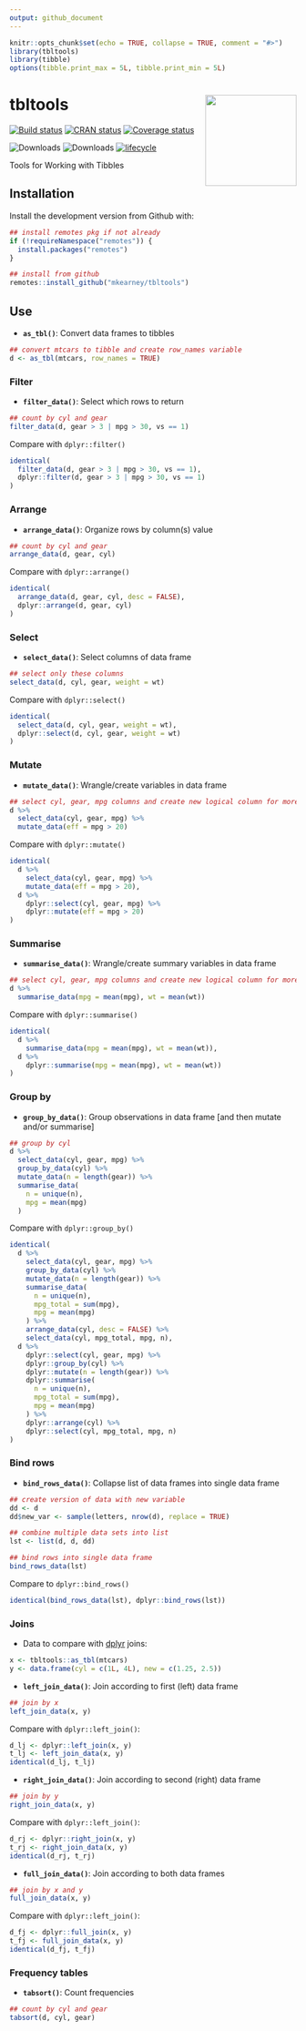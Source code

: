 ```yaml
---
output: github_document
---
```


<!-- README.md is generated from README.Rmd. Please edit that file -->

```r
knitr::opts_chunk$set(echo = TRUE, collapse = TRUE, comment = "#>")
library(tbltools)
library(tibble)
options(tibble.print_max = 5L, tibble.print_min = 5L)
```
# tbltools <img src="man/figures/logo.png" width="160px" align="right" />

[![Build status](https://travis-ci.org/mkearney/tbltools.svg?branch=master)](https://travis-ci.org/mkearney/tbltools)
[![CRAN status](https://www.r-pkg.org/badges/version/tbltools)](https://cran.r-project.org/package=tbltools)
[![Coverage status](https://codecov.io/gh/mkearney/tbltools/branch/master/graph/badge.svg)](https://codecov.io/github/mkearney/tbltools?branch=master)

![Downloads](https://cranlogs.r-pkg.org/badges/tbltools)
![Downloads](https://cranlogs.r-pkg.org/badges/grand-total/tbltools)
[![lifecycle](https://img.shields.io/badge/lifecycle-experimental-orange.svg)](https://www.tidyverse.org/lifecycle/#experimental)

Tools for Working with Tibbles

## Installation

Install the development version from Github with:

```r
## install remotes pkg if not already
if (!requireNamespace("remotes")) {
  install.packages("remotes")
}

## install from github
remotes::install_github("mkearney/tbltools")
```

## Use

+ **`as_tbl()`**: Convert data frames to tibbles

```r
## convert mtcars to tibble and create row_names variable
d <- as_tbl(mtcars, row_names = TRUE)
```


### Filter

+ **`filter_data()`**: Select which rows to return

```r
## count by cyl and gear
filter_data(d, gear > 3 | mpg > 30, vs == 1)
```

Compare with `dplyr::filter()`

```r
identical(
  filter_data(d, gear > 3 | mpg > 30, vs == 1),
  dplyr::filter(d, gear > 3 | mpg > 30, vs == 1)
)
```

### Arrange

+ **`arrange_data()`**: Organize rows by column(s) value

```r
## count by cyl and gear
arrange_data(d, gear, cyl)
```

Compare with `dplyr::arrange()`

```r
identical(
  arrange_data(d, gear, cyl, desc = FALSE),
  dplyr::arrange(d, gear, cyl)
)
```

### Select

+ **`select_data()`**: Select columns of data frame

```r
## select only these columns
select_data(d, cyl, gear, weight = wt)
```

Compare with `dplyr::select()`

```r
identical(
  select_data(d, cyl, gear, weight = wt),
  dplyr::select(d, cyl, gear, weight = wt)
)
```

### Mutate

+ **`mutate_data()`**: Wrangle/create variables in data frame

```r
## select cyl, gear, mpg columns and create new logical column for more efficient cars
d %>%
  select_data(cyl, gear, mpg) %>%
  mutate_data(eff = mpg > 20)
```

Compare with `dplyr::mutate()`

```r
identical(
  d %>%
    select_data(cyl, gear, mpg) %>%
    mutate_data(eff = mpg > 20),
  d %>%
    dplyr::select(cyl, gear, mpg) %>%
    dplyr::mutate(eff = mpg > 20)
)
```

### Summarise

+ **`summarise_data()`**: Wrangle/create summary variables in data frame

```r
## select cyl, gear, mpg columns and create new logical column for more efficient cars
d %>%
  summarise_data(mpg = mean(mpg), wt = mean(wt))
```

Compare with `dplyr::summarise()`

```r
identical(
  d %>%
    summarise_data(mpg = mean(mpg), wt = mean(wt)),
  d %>%
    dplyr::summarise(mpg = mean(mpg), wt = mean(wt))
)
```

### Group by

+ **`group_by_data()`**: Group observations in data frame [and then mutate and/or summarise]

```r
## group by cyl
d %>%
  select_data(cyl, gear, mpg) %>%
  group_by_data(cyl) %>%
  mutate_data(n = length(gear)) %>%
  summarise_data(
    n = unique(n),
    mpg = mean(mpg)
  )
```

Compare with `dplyr::group_by()`

```r
identical(
  d %>%
    select_data(cyl, gear, mpg) %>%
    group_by_data(cyl) %>%
    mutate_data(n = length(gear)) %>%
    summarise_data(
      n = unique(n),
      mpg_total = sum(mpg),
      mpg = mean(mpg)
    ) %>%
    arrange_data(cyl, desc = FALSE) %>%
    select_data(cyl, mpg_total, mpg, n),
  d %>%
    dplyr::select(cyl, gear, mpg) %>%
    dplyr::group_by(cyl) %>%
    dplyr::mutate(n = length(gear)) %>%
    dplyr::summarise(
      n = unique(n),
      mpg_total = sum(mpg),
      mpg = mean(mpg)
    ) %>%
    dplyr::arrange(cyl) %>%
    dplyr::select(cyl, mpg_total, mpg, n)
)
```

### Bind rows

+ **`bind_rows_data()`**: Collapse list of data frames into single data frame

```r
## create version of data with new variable
dd <- d
dd$new_var <- sample(letters, nrow(d), replace = TRUE)

## combine multiple data sets into list
lst <- list(d, d, dd)

## bind rows into single data frame
bind_rows_data(lst)
```

Compare to `dplyr::bind_rows()`

```r
identical(bind_rows_data(lst), dplyr::bind_rows(lst))
```

### Joins

+ Data to compare with [dplyr](https://github.com/tidyverse/dplyr) joins:

```r
x <- tbltools::as_tbl(mtcars)
y <- data.frame(cyl = c(1L, 4L), new = c(1.25, 2.5))
```

+ **`left_join_data()`**: Join according to first (left) data frame

```r
## join by x
left_join_data(x, y)
```

Compare with `dplyr::left_join()`:

```r
d_lj <- dplyr::left_join(x, y)
t_lj <- left_join_data(x, y)
identical(d_lj, t_lj)
```

+ **`right_join_data()`**: Join according to second (right) data frame

```r
## join by y
right_join_data(x, y)
```

Compare with `dplyr::left_join()`:

```r
d_rj <- dplyr::right_join(x, y)
t_rj <- right_join_data(x, y)
identical(d_rj, t_rj)
```

+ **`full_join_data()`**: Join according to both data frames

```r
## join by x and y
full_join_data(x, y)
```

Compare with `dplyr::left_join()`:

```r
d_fj <- dplyr::full_join(x, y)
t_fj <- full_join_data(x, y)
identical(d_fj, t_fj)
```

### Frequency tables

+ **`tabsort()`**: Count frequencies

```r
## count by cyl and gear
tabsort(d, cyl, gear)
```

